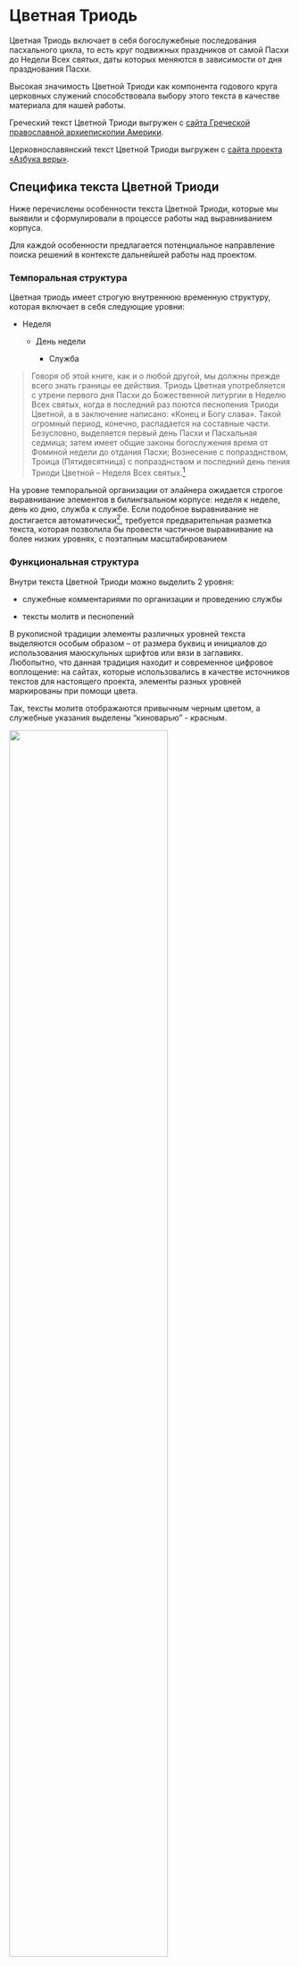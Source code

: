 # Цветная Триодь {#sec-about_pent}

Цветная Триодь включает в себя богослужебные последования пасхального цикла, то есть круг подвижных праздников от самой Пасхи до Недели Всех святых, даты которых меняются в зависимости от дня празднования Пасхи.

Высокая значимость Цветной Триоди как компонента годового круга церковных служений способствовала выбору этого текста в качестве материала для нашей работы.

Греческий текст Цветной Триоди выгружен с [сайта Греческой православной архиепископии Америки](https://glt.goarch.org/#04).

Церковнославянский текст Цветной Триоди выгружен с [сайта проекта «Азбука веры»](https://azbyka.ru/otechnik/Pravoslavnoe_Bogosluzhenie/triod-tsvetnaja/).

## Специфика текста Цветной Триоди {#sec-about_pent_specifics}

Ниже перечислены особенности текста Цветной Триоди, которые мы выявили и сформулировали в процессе работы над выравниванием корпуса.

Для каждой особенности предлагается потенциальное направление поиска решений в контексте дальнейшей работы над проектом.

### Темпоральная структура {#sec-temporal_structure}

Цветная триодь имеет строгую внутреннюю временную структуру, которая включает в себя следующие уровни:

-   Неделя

    -   День недели

        -   Служба

> Говоря об этой книге, как и о любой другой, мы должны прежде всего знать границы ее действия. Триодь Цветная употребляется с утрени первого дня Пасхи до Божественной литургии в Неделю Всех святых, когда в последний раз поются песнопения Триоди Цветной, а в заключение написано: «Конец и Богу слава». Такой огромный период, конечно, распадается на составные части. Безусловно, выделяется первый день Пасхи и Пасхальная седмица; затем имеет общие законы богослужения время от Фоминой недели до отдания Пасхи; Вознесение с попразднством, Троица (Пятидесятница) с попразднством и последний день пения Триоди Цветной -- Неделя Всех святых.[^010_pentekostarion-1]

[^010_pentekostarion-1]: М.С. Красовицкая, "Литургика". Лекция 19. Богослужение в период пения триоди цветной. Доступно по [ссылке](https://azbyka.ru/otechnik/Pravoslavnoe_Bogosluzhenie/liturgika-krasovitskaja/19)

::: {.callout-note icon="false" appearance="simple" title="Что это значит в контексте задачи?"}
На уровне темпоральной организации от элайнера ожидается строгое выравнивание элементов в билингвальном корпусе: неделя к неделе, день ко дню, служба к службе. Если подобное выравнивание не достигается автоматически[^010_pentekostarion-2], требуется предварительная разметка текста, которая позволила бы провести частичное выравнивание на более низких уровнях, с поэтапным масштабированием
:::

[^010_pentekostarion-2]: Подробнее о результатах работы элайнеров см. раздел о [готовых решениях](030_aligners.qmd#sec-about_aligners), а также раздел [об оценке качества](060_evaluation.qmd)

### Функциональная структура {#sec-func_structure}

Внутри текста Цветной Триоди можно выделить 2 уровня:

-   служебные комментариями по организации и проведению службы

-   тексты молитв и песнопений

В рукописной традиции элементы различных уровней текста выделяются особым образом -- от размера буквиц и инициалов до использования маюскульных шрифтов или вязи в заглавиях. Любопытно, что данная традиция находит и современное цифровое воплощение: на сайтах, которые использовались в качестве источников текстов для настоящего проекта, элементы разных уровней маркированы при помощи цвета.

Так, тексты молитв отображаются привычным черным цветом, а служебные указания выделены "киноварью" - красным.

::: {.callout-tip collapse="true" icon="false" appearance="simple" title="Как это выглядит на сайте \"Азбуки\"?"}
![](images/pascha_canon_csl.png){width="75%" fig-alt="Скриншот с сайта azbyka.ru"}

Киноварью выделены заголовки и указание *"Четырежды"*
:::

Подробнее о работе с цветовой разметкой см. в разделе о [предобработке текстов](020_preprocessing.qmd#sec-html_color).

::: {.callout-note icon="false" appearance="simple" title="Почему так важен цвет \"цифрового\" текста?"}
Бинарная функциональная структура является одной из причин расхождения длины богослужебных текстов для разных языков. Так, в греческом тексте Цветной Триоди служебные комментарии представлены в значительно сокращенном виде по сравнению со схожими элементами церковнославянского текста
:::

### Порядок следования фрагментов {#sec-element_order}

Тексты песнопений на различных языках могут иметь отличный друг от друга порядок следований, что создает перекрестную структуру внутри билингвального корпуса и значительно усложняет задачу параллельного выравнивания.

::: {.callout-note icon="false" appearance="simple" title="Почему это важно для нас?"}
Разрозненный порядок следования молитв внутри элементов службы или дня затрудняет работу классических элайнеров (см. раздел [Готовые решения](030_aligners.qmd#sec-about_aligners)). Необходимо устанавливать широкое окно для оценки близости различных компонентов
:::

### Тексты молитв: краткие и полные варианты {#sec-full_or_abridged_hymns}

В текстах Цветной Триоди на обоих языках молитвы могут быть представлены как в сокращенном формате, так и целиком.

После текста молитвы может следовать краткое служебное указание о повторении молитвы. В иных случаях, текст молитвы может дублироваться полностью в последующих абзацах, повторяясь необходимое количество раз для исполнения во время службы.

::: {.callout-tip collapse="true" icon="false" appearance="simple" title="Пример: Пасхальный канон"}
Так, приведенному выше фрагменту Пасхального канона в церковнославянском тексте предшествует подробное указание:

> И начина́ет предстоя́тель кано́н, творе́ние Господи́на иоа́нна дамаскина́. Гла́с 1. Ирмо́с: Воскресе́ния де́нь: Ирмосы́ на 4: И тропари́ на 12, с припе́вы: Христо́с воскре́се из ме́ртвых. И па́ки последи́ ки́йждо ли́к ирмо́с. Последи́ же на схо́де катава́сиа, ирмо́с то́йже: Воскресе́ния де́нь: И по не́м: Христо́с воскре́се: ве́сь три́жды.Твори́т же нача́ло кано́на на ку́юждо пе́снь всегда́ предстоя́тель, десно́й или́ ле́вой стране́ случи́вшейся нача́ти. И кади́т в нача́ле кано́на святы́я ико́ны, и о́ба ли́ки и бра́тию по чи́ну. И по ко́ейждо пе́сни быва́ет ектениа́ ма́лая вне́ олтаря́, я́коже ре́хом, во святы́й се́й де́нь. Возгла́с вну́трь олтаря́ от иере́а. По 1-й пе́сни пое́т десна́я страна́. По 3-й же пое́т ле́вая. Си́це пое́м и по про́чих пе́снех.
>
> Канон Пасхальный, глас 1:
>
> Пасхальный канон поется полностью хором: и ирмосы, и припевы, и тропари, и катавасии.
>
> На каждой песни канона совершается каждение.
>
> При соборном служении каждение совершают все иереи поочередно (а при большом числе иереев -- попарно).
>
> Песнь 1:
>
> Ирмос: Воскресе́ния день, просвети́мся, лю́дие. \<...\>

Этот же фрагмент службы в греческом языке не содержит эквивалентных указаний:

> Ὁ Κανών, ποίημα Ἰωάννου τοῦ Δαμασκηνοῦ.
>
> ᾨδὴ α' Ἦχος α' εἱρμὸς
>
> «Ἀναστάσεως ἡμέρα λαμπρυνθῶμεν Λαοί \<...\>
:::

::: {.callout-note icon="false" appearance="simple" title="Что можно с этим сделать?"}
Для решения задачи по выравниванию корпуса требуется нормализация подобных сводимых элементов
:::
